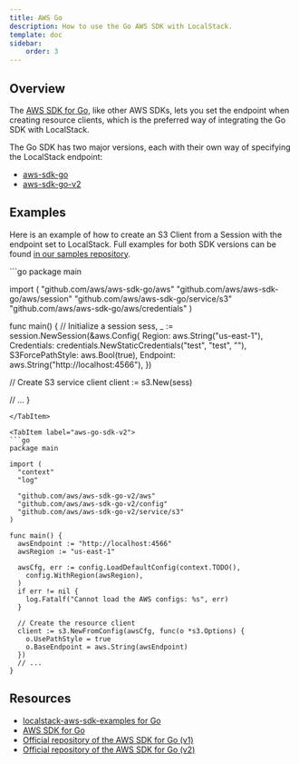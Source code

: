 ```yaml
---
title: AWS Go
description: How to use the Go AWS SDK with LocalStack.
template: doc
sidebar:
    order: 3
---
```


## Overview

The [AWS SDK for Go](https://aws.amazon.com/sdk-for-go/), like other AWS SDKs, lets you set the endpoint when creating resource clients,
which is the preferred way of integrating the Go SDK with LocalStack.

The Go SDK has two major versions, each with their own way of specifying the LocalStack endpoint:

* [aws-sdk-go](https://github.com/aws/aws-sdk-go)
* [aws-sdk-go-v2](https://github.com/aws/aws-sdk-go-v2)

## Examples

Here is an example of how to create an S3 Client from a Session with the endpoint set to LocalStack.
Full examples for both SDK versions can be found [in our samples repository](https://github.com/localstack/localstack-aws-sdk-examples/tree/main/go).

<Tabs>
  <TabItem label="aws-go-sdk">
  ```go
package main

import (
    "github.com/aws/aws-sdk-go/aws"
    "github.com/aws/aws-sdk-go/aws/session"
    "github.com/aws/aws-sdk-go/service/s3"
    "github.com/aws/aws-sdk-go/aws/credentials"
)

func main() {
  // Initialize a session
  sess, _ := session.NewSession(&aws.Config{
    Region:           aws.String("us-east-1"),
    Credentials:      credentials.NewStaticCredentials("test", "test", ""),
    S3ForcePathStyle: aws.Bool(true),
    Endpoint:         aws.String("http://localhost:4566"),
  })

  // Create S3 service client
  client := s3.New(sess)

  // ...
}
```
</TabItem>

<TabItem label="aws-go-sdk-v2">
```go
package main

import (
  "context"
  "log"

  "github.com/aws/aws-sdk-go-v2/aws"
  "github.com/aws/aws-sdk-go-v2/config"
  "github.com/aws/aws-sdk-go-v2/service/s3"
)

func main() {
  awsEndpoint := "http://localhost:4566"
  awsRegion := "us-east-1"
  
  awsCfg, err := config.LoadDefaultConfig(context.TODO(),
    config.WithRegion(awsRegion),
  )
  if err != nil {
    log.Fatalf("Cannot load the AWS configs: %s", err)
  }

  // Create the resource client
  client := s3.NewFromConfig(awsCfg, func(o *s3.Options) {
    o.UsePathStyle = true
    o.BaseEndpoint = aws.String(awsEndpoint)
  })
  // ...
}
```
</TabItem>
</Tabs>

## Resources

* [localstack-aws-sdk-examples for Go](https://github.com/localstack/localstack-aws-sdk-examples/tree/main/go)
* [AWS SDK for Go](https://aws.amazon.com/sdk-for-go/)
* [Official repository of the AWS SDK for Go (v1)](https://github.com/aws/aws-sdk-go)
* [Official repository of the AWS SDK for Go (v2)](https://github.com/aws/aws-sdk-go-v2)
